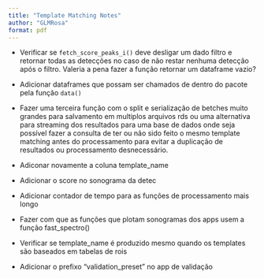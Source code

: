 ```yaml
---
title: "Template Matching Notes"
author: "GLMRosa"
format: pdf
---
```



- Verificar se `fetch_score_peaks_i()` deve desligar um dado filtro e retornar todas as detecções no caso de não restar nenhuma detecção após o filtro. Valeria a pena fazer a função retornar um dataframe vazio?

- Adicionar dataframes que possam ser chamados de dentro do pacote pela função `data()`

- Fazer uma terceira função com o split e serialização de betches muito grandes para salvamento em multiplos arquivos rds ou uma alternativa para streaming dos resultados para uma base de dados onde seja possível fazer a consulta de ter ou não sido feito o mesmo template matching antes do processamento para evitar a duplicação de resultados ou processamento desnecessário.

- Adiconar novamente a coluna template_name

- Adicionar o score no sonograma da detec

- Adicionar contador de tempo para as funções de processamento mais longo

- Fazer com que as funções que plotam sonogramas dos apps usem a função fast_spectro()

- Verificar se template_name é produzido mesmo quando os templates são baseados em tabelas de rois

- Adicionar o prefixo "validation_preset" no app de validação